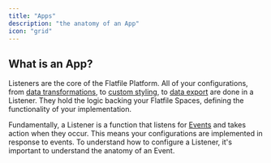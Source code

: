 ```yaml
---
title: "Apps"
description: "the anatomy of an App"
icon: "grid"
---
```


## What is an App?

Listeners are the core of the Flatfile Platform. All of your configurations,
from [data transformations](https://flatfile.com/plugins/transform), to
[custom styling](/learning-center/guides/theming), to [data export](/learning-center/guides/egress) are done in
a Listener. They hold the logic backing your Flatfile Spaces, defining the
functionality of your implementation.

Fundamentally, a Listener is a function that listens for
[Events](/learning-center/concepts/events) and takes action when they occur. This means
your configurations are implemented in response to events. To understand how to
configure a Listener, it's important to understand the anatomy of an Event.

